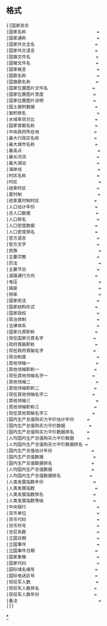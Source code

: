 <includeonly>{{esoteric}}</includeonly><noinclude>{{template doc page viewed directly}}</noinclude>

==格式==
<pre>
{{国家资讯
|国家名称                           = 
|国家通称                           = 
|国家外文全名                       = 
|国家外文语言                       = 
|国旗文件名                         = 
|国徽文件名                         = 
|国家格言                           = 
|国歌名称                           = 
|国旗歌名称                         = 
|国家位置图片文件名                 = 
|国家位置图片宽度                   = 
|国家位置图片说明                   = 
|国土面积数据                       = 
|面积排名                           = 
|水域率百分比                       = 
|国家首都名称                       = 
|中央政府所在地                     = 
|最大行政区名称                     = 
|最大城市名称                       = 
|最高点                             = 
|最长河流                           = 
|最大湖泊                           = 
|海岸线                             = 
|时区名称                           = 
|时区                               = 
|结束时区                           = 
|夏时制                             = 
|结束夏时制时区                     = 
|人口估计年份                       = 
|总人口数据                         = 
|人口排名                           = 
|人口密度数据                       = 
|人口密度排名                       = 
|官方语言                           = 
|官方文字                           = 
|民族                               = 
|主要宗教                           = 
|历法                               = 
|主要节日                           = 
|道路通行方向                       = 
|电压                               = 
|插座                               = 
|频率                               = 
|国家宪法                           = 
|国家结构形式                       = 
|国家政权                           = 
|政治体制                           = 
|法律体系                           = 
|国家元首职称                       = 
|现任国家元首名字                   = 
|政府首脑职称                       = 
|现任政府首脑名字                   = 
|政治制度                           =
|其他领袖一                         = 
|其他领袖职称一                     = 
|现任其他领袖名字一                 = 
|其他领袖二                         = 
|其他领袖职称二                     = 
|现任其他领袖名字二                 = 
|其他领袖三                         = 
|其他领袖职称三                     = 
|现任其他首脑名字三                 = 
|国内生产总值购买力平价估计年份     = 
|国内生产总值购买力平价数据         = 
|国内生产总值购买力平价数据排名     = 
|人均国内生产总值购买力平价数据     = 
|人均国内生产总值购买力平价数据排名 = 
|国内生产总值估计年份               = 
|国内生产总值数据                   = 
|国内生产总值数据排名               = 
|人均国内生产总值数据               = 
|人均国内生产总值数据排名           = 
|人类发展指数年份                   = 
|人类发展指数                       = 
|人类发展指数排名                   = 
|人类发展指数等级                   = 
|中央银行                           = 
|货币单位                           = 
|货币代码                           = 
|货币符号                           = 
|吉尼系数                           = 
|立国日期                           = 
|立国事件                           = 
|立国事件日期                       = 
|国家象徵                           = 
|国家代码                           = 
|国际域名缩写                       = 
|国际电话区号                       = 
|现役军人数                         = 
|现役军人数排名                     = 
|现役军人数年份                     = 
|备注                               = 
|}}
</pre>

<includeonly>
[[Category:国家模板|{{PAGENAME}}]]
[[Category:行政区划信息框模板|*]]

</includeonly>